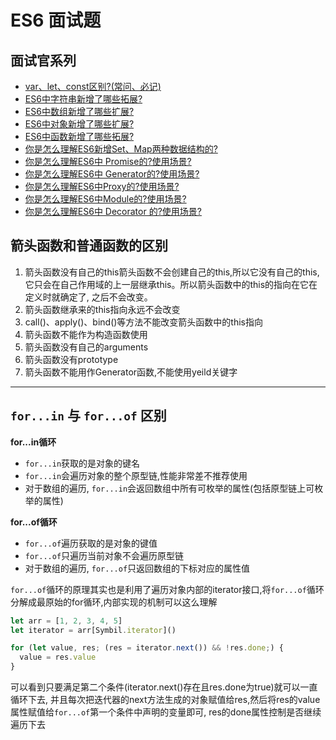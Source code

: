 # ES6 面试题

## 面试官系列

- [var、let、const区别?(常问、必记)](/interview/es6/es6_1)
- [ES6中字符串新增了哪些拓展?](/interview/es6/es6_2)
- [ES6中数组新增了哪些扩展?](/interview/es6/es6_3)
- [ES6中对象新增了哪些扩展?](/interview/es6/es6_4)
- [ES6中函数新增了哪些拓展?](/interview/es6/es6_5)
- [你是怎么理解ES6新增Set、Map两种数据结构的?](/interview/es6/es6_6)
- [你是怎么理解ES6中 Promise的?使用场景?](/interview/es6/es6_7)
- [你是怎么理解ES6中 Generator的?使用场景?](/interview/es6/es6_8)
- [你是怎么理解ES6中Proxy的?使用场景?](/interview/es6/es6_9)
- [你是怎么理解ES6中Module的?使用场景?](/interview/es6/es6_10)
- [你是怎么理解ES6中 Decorator 的?使用场景?](/interview/es6/es6_11)

## 箭头函数和普通函数的区别

1. 箭头函数没有自己的this箭头函数不会创建自己的this,所以它没有自己的this,它只会在自己作用域的上一层继承this。所以箭头函数中的this的指向在它在定义时就确定了, 之后不会改变。
2. 箭头函数继承来的this指向永远不会改变
3. call()、apply()、bind()等方法不能改变箭头函数中的this指向
4. 箭头函数不能作为构造函数使用
5. 箭头函数没有自己的arguments
6. 箭头函数没有prototype
7. 箭头函数不能用作Generator函数,不能使用yeild关键字

---

## `for...in` 与 `for...of` 区别

**for...in循环**

- `for...in`获取的是对象的键名
- `for...in`会遍历对象的整个原型链,性能非常差不推荐使用
- 对于数组的遍历, `for...in`会返回数组中所有可枚举的属性(包括原型链上可枚举的属性)

**for...of循环**

- `for...of`遍历获取的是对象的键值
- `for...of`只遍历当前对象不会遍历原型链
- 对于数组的遍历, `for...of`只返回数组的下标对应的属性值

`for...of`循环的原理其实也是利用了遍历对象内部的iterator接口,将`for...of`循环分解成最原始的for循环,内部实现的机制可以这么理解

```js showLineNumbers copy
let arr = [1, 2, 3, 4, 5]
let iterator = arr[Symbil.iterator]()

for (let value, res; (res = iterator.next()) && !res.done;) {
  value = res.value
}
```

可以看到只要满足第二个条件(iterator.next()存在且res.done为true)就可以一直循环下去, 并且每次把迭代器的next方法生成的对象赋值给res,然后将res的value属性赋值给`for...of`第一个条件中声明的变量即可, res的done属性控制是否继续遍历下去
